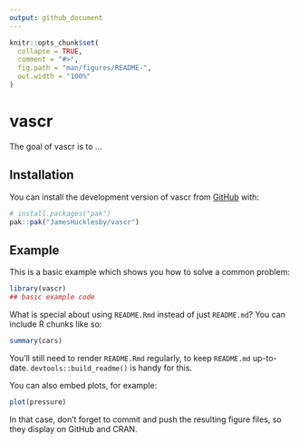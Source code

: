 ```yaml
---
output: github_document
---
```


<!-- README.md is generated from README.Rmd. Please edit that file -->

```r
knitr::opts_chunk$set(
  collapse = TRUE,
  comment = "#>",
  fig.path = "man/figures/README-",
  out.width = "100%"
)
```

# vascr

<!-- badges: start -->
<!-- badges: end -->

The goal of vascr is to ...

## Installation

You can install the development version of vascr from [GitHub](https://github.com/) with:

``` r
# install.packages("pak")
pak::pak("JamesHucklesby/vascr")
```

## Example

This is a basic example which shows you how to solve a common problem:

```r
library(vascr)
## basic example code
```

What is special about using `README.Rmd` instead of just `README.md`? You can include R chunks like so:

```r
summary(cars)
```

You'll still need to render `README.Rmd` regularly, to keep `README.md` up-to-date. `devtools::build_readme()` is handy for this.

You can also embed plots, for example:

```r
plot(pressure)
```

In that case, don't forget to commit and push the resulting figure files, so they display on GitHub and CRAN.
